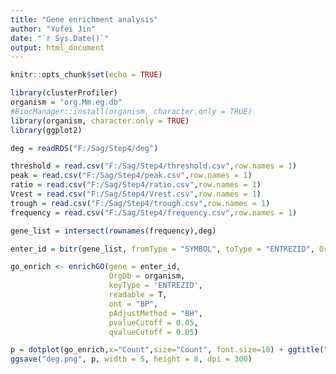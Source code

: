 ---
title: "Gene enrichment analysis"
author: "Yufei Jin"
date: "`r Sys.Date()`"
output: html_document
---

```{r setup, include=FALSE}
knitr::opts_chunk$set(echo = TRUE)
```

```{r}
library(clusterProfiler)
organism = "org.Mm.eg.db"
#BiocManager::install(organism, character.only = TRUE)
library(organism, character.only = TRUE)
library(ggplot2)
```


```{r}
deg = readRDS("F:/Sag/Step4/deg")
```

```{r}
threshold = read.csv("F:/Sag/Step4/threshold.csv",row.names = 1)
peak = read.csv("F:/Sag/Step4/peak.csv",row.names = 1)
ratio = read.csv("F:/Sag/Step4/ratio.csv",row.names = 1)
Vrest = read.csv("F:/Sag/Step4/Vrest.csv",row.names = 1)
trough = read.csv("F:/Sag/Step4/trough.csv",row.names = 1)
frequency = read.csv("F:/Sag/Step4/frequency.csv",row.names = 1)
```

```{r}
gene_list = intersect(rownames(frequency),deg)
```


```{r}
enter_id = bitr(gene_list, fromType = "SYMBOL", toType = "ENTREZID", OrgDb = organism,drop = T)$ENTREZID
```


```{r}
go_enrich <- enrichGO(gene = enter_id,
                      OrgDb = organism, 
                      keyType = 'ENTREZID',
                      readable = T,
                      ont = "BP",
                      pAdjustMethod = "BH",
                      pvalueCutoff = 0.05, 
                      qvalueCutoff = 0.05)
```

```{r}
p = dotplot(go_enrich,x="Count",size="Count", font.size=10) + ggtitle("Pvalb vs Other cell types")
ggsave("deg.png", p, width = 5, height = 8, dpi = 300)
```
